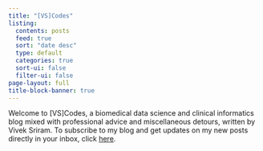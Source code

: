 ```yaml
---
title: "[VS]Codes"
listing:
  contents: posts
  feed: true
  sort: "date desc"
  type: default
  categories: true
  sort-ui: false
  filter-ui: false
page-layout: full
title-block-banner: true
---
```


Welcome to \[VS\]Codes, a biomedical data science and clinical informatics blog mixed with professional advice and miscellaneous detours, written by Vivek Sriram. To subscribe to my blog and get updates on my new posts directly in your inbox, click [here](https://vsriram24.substack.com/subscribe).
